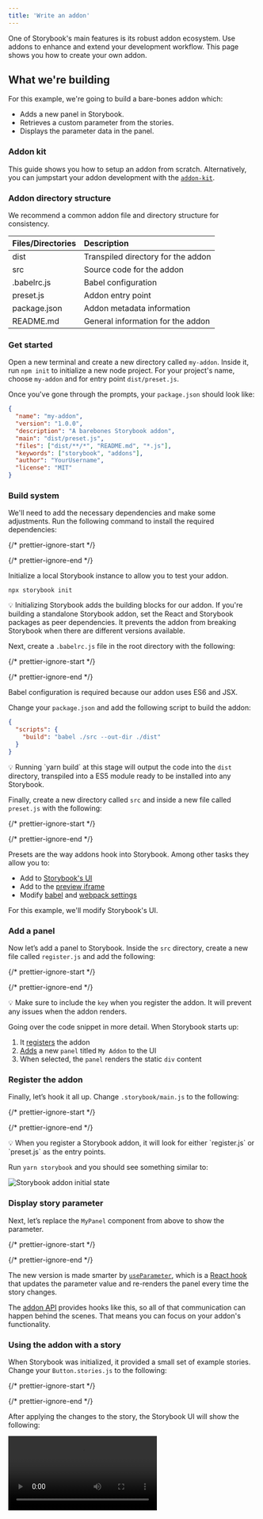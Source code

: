 ```yaml
---
title: 'Write an addon'
---
```


One of Storybook's main features is its robust addon ecosystem. Use addons to enhance and extend your development workflow. This page shows you how to create your own addon.

## What we're building

For this example, we're going to build a bare-bones addon which:

* Adds a new panel in Storybook.
* Retrieves a custom parameter from the stories.
* Displays the parameter data in the panel.

### Addon kit

This guide shows you how to setup an addon from scratch. Alternatively, you can jumpstart your addon development with the [`addon-kit`](https://github.com/storybookjs/addon-kit).

### Addon directory structure

We recommend a common addon file and directory structure for consistency.

| Files/Directories | Description                        |
| :---------------- | :--------------------------------- |
| dist              | Transpiled directory for the addon |
| src               | Source code for the addon          |
| .babelrc.js       | Babel configuration                |
| preset.js         | Addon entry point                  |
| package.json      | Addon metadata information         |
| README.md         | General information for the addon  |

### Get started

Open a new terminal and create a new directory called `my-addon`. Inside it, run `npm init` to initialize a new node project. For your project's name, choose `my-addon` and for entry point `dist/preset.js`.

Once you've gone through the prompts, your `package.json` should look like:

```json
{
  "name": "my-addon",
  "version": "1.0.0",
  "description": "A barebones Storybook addon",
  "main": "dist/preset.js",
  "files": ["dist/**/*", "README.md", "*.js"],
  "keywords": ["storybook", "addons"],
  "author": "YourUsername",
  "license": "MIT"
}
```

### Build system

We'll need to add the necessary dependencies and make some adjustments. Run the following command to install the required dependencies:

{/* prettier-ignore-start */}

<CodeSnippets path="storybook-write-addon-install-dependencies.md" />

{/* prettier-ignore-end */}

Initialize a local Storybook instance to allow you to test your addon.

```shell
npx storybook init
```

<div class="aside">
  💡 Initializing Storybook adds the building blocks for our addon. If you're building a standalone Storybook addon, set the React and Storybook packages as peer dependencies. It prevents the addon from breaking Storybook when there are different versions available.
</div>

Next, create a `.babelrc.js` file in the root directory with the following:

{/* prettier-ignore-start */}

<CodeSnippets path="my-addon-babel-configuration.md" />

{/* prettier-ignore-end */}

<div class="aside">
  Babel configuration is required because our addon uses ES6 and JSX.
</div>

Change your `package.json` and add the following script to build the addon:

```json
{
  "scripts": {
    "build": "babel ./src --out-dir ./dist"
  }
}
```

<div class="aside">
  💡 Running `yarn build` at this stage will output the code into the <code>dist</code> directory, transpiled into a ES5 module ready to be installed into any Storybook.
</div>

Finally, create a new directory called `src` and inside a new file called `preset.js` with the following:

{/* prettier-ignore-start */}

<CodeSnippets path="my-addon-preset-implementation.md" />

{/* prettier-ignore-end */}

Presets are the way addons hook into Storybook. Among other tasks they allow you to:

* Add to [Storybook's UI](#add-a-panel)
* Add to the [preview iframe](./writing-presets.mdx#preview-entries)
* Modify [babel](./writing-presets.mdx#babel) and [webpack settings](./writing-presets.mdx#webpack)

For this example, we'll modify Storybook's UI.

### Add a panel

Now let’s add a panel to Storybook. Inside the `src` directory, create a new file called `register.js` and add the following:

{/* prettier-ignore-start */}

<CodeSnippets path="my-addon-initial-panel-state.md" />

{/* prettier-ignore-end */}

<div class="aside">
  💡 Make sure to include the <code>key</code> when you register the addon. It will prevent any issues when the addon renders.
</div>

Going over the code snippet in more detail. When Storybook starts up:

1. It [registers](./addons-api.mdx#addonsregister) the addon
2. [Adds](./addons-api.mdx#addonsadd) a new `panel` titled `My Addon` to the UI
3. When selected, the `panel` renders the static `div` content

### Register the addon

Finally, let’s hook it all up. Change `.storybook/main.js` to the following:

{/* prettier-ignore-start */}

<CodeSnippets path="my-addon-storybook-registration.md" />

{/* prettier-ignore-end */}

<div class="aside">
  💡 When you register a Storybook addon, it will look for either `register.js` or `preset.js` as the entry points.
</div>

Run `yarn storybook` and you should see something similar to:

![Storybook addon initial state](../_assets/addons/addon-initial-state.png)

### Display story parameter

Next, let’s replace the `MyPanel` component from above to show the parameter.

{/* prettier-ignore-start */}

<CodeSnippets path="storybook-addon-change-panel.md" />

{/* prettier-ignore-end */}

The new version is made smarter by [`useParameter`](./addons-api.mdx#useparameter), which is a [React hook](https://reactjs.org/docs/hooks-intro.html) that updates the parameter value and re-renders the panel every time the story changes.

The [addon API](./addons-api.mdx) provides hooks like this, so all of that communication can happen behind the scenes. That means you can focus on your addon's functionality.

### Using the addon with a story

When Storybook was initialized, it provided a small set of example stories. Change your `Button.stories.js` to the following:

{/* prettier-ignore-start */}

<CodeSnippets path="button-story-with-addon-example.md" />

{/* prettier-ignore-end */}

After applying the changes to the story, the Storybook UI will show the following:

<Video src="../_assets/addons/addon-final-stage-optimized.mp4" />

### Root level preset.js

Before publishing the addon, we'll need to make one last change. In the root directory of the addon, create a new file called `preset.js` and add the following:

{/* prettier-ignore-start */}

<CodeSnippets path="my-addon-root-level-preset.md" />

{/* prettier-ignore-end */}

This auto-registers the addon without any additional configuration from the user. Storybook looks for either a `preset.js` or a `register.js` file located at the root level.

### Packaging and publishing

Now that you've seen how to create a bare-bones addon let's see how to share it with the community. Before we begin, make sure your addon meets the following requirements:

* `package.json` file with metadata about the addon
* Peer dependencies of `react` and `@storybook/addons`
* `preset.js` file at the root level written as an ES5 module
* `src` directory containing the ES6 addon code
* `dist` directory containing transpiled ES5 code on publish
* [GitHub](https://github.com/) account to host your code
* [NPM](https://www.npmjs.com/) account to publish the addon

Reference the [storybook-addon-outline](https://www.npmjs.com/package/storybook-addon-outline) to see a project that meets these requirements.

Learn how to [add to the addon catalog](../addons/integration-catalog.mdx#addons).

### More guides and tutorials

In the previous example, we introduced the structure of an addon but barely scratched the surface of what addons can do.

To dive deeper, we recommend Storybook's [creating an addon](https://storybook.js.org/tutorials/create-an-addon/) tutorial. It’s an excellent walkthrough covering the same ground as the above introduction but goes further and leads you through the entire process of creating a realistic addon.

### Addon kit

To help you jumpstart the addon development, the Storybook maintainers created an [`addon-kit`](https://github.com/storybookjs/addon-kit), use it to bootstrap your next addon.
